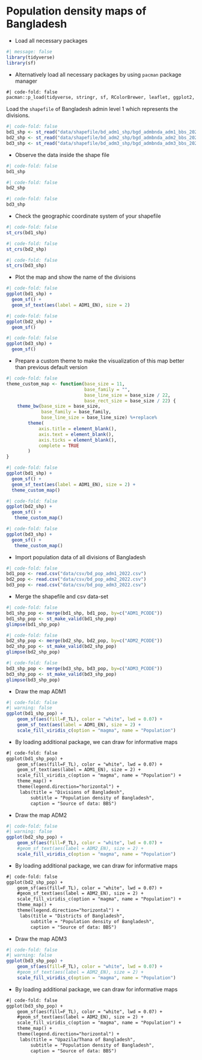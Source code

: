 # Population density maps of Bangladesh

-   Load all necessary packages

```r
#| message: false
library(tidyverse)
library(sf)
```

-   Alternatively load all necessary packages by using `pacman` package manager

```txt
#| code-fold: false
pacman::p_load(tidyverse, stringr, sf, RColorBrewer, leaflet, ggplot2, ggthemes, patchwork, plotly, ggrepel)
```

Load the `shapefile` of Bangladesh admin level 1 which represents the divisions.

```r
#| code-fold: false
bd1_shp <- st_read("data/shapefile/bd_adm1_shp/bgd_admbnda_adm1_bbs_20201113.shp")
bd2_shp <- st_read("data/shapefile/bd_adm2_shp/bgd_admbnda_adm2_bbs_20201113.shp")
bd3_shp <- st_read("data/shapefile/bd_adm3_shp/bgd_admbnda_adm3_bbs_20201113.shp")
```

-   Observe the data inside the shape file

```r
#| code-fold: false
bd1_shp
```

```r
#| code-fold: false
bd2_shp
```

```r
#| code-fold: false
bd3_shp
```

-   Check the geographic coordinate system of your shapefile

```r
#| code-fold: false
st_crs(bd1_shp)
```

```r
#| code-fold: false
st_crs(bd2_shp)
```

```r
#| code-fold: false
st_crs(bd3_shp)
```

-   Plot the map and show the name of the divisions

```r
#| code-fold: false
ggplot(bd1_shp) +
  geom_sf() + 
  geom_sf_text(aes(label = ADM1_EN), size = 2) 
```

```r
#| code-fold: false
ggplot(bd2_shp) +
  geom_sf() 
```

```r
#| code-fold: false
ggplot(bd3_shp) +
  geom_sf() 
```

-   Prepare a custom theme to make the visualization of this map better than previous default version

```r
#| code-fold: false
theme_custom_map <- function(base_size = 11,
                             base_family = "",
                             base_line_size = base_size / 22,
                             base_rect_size = base_size / 22) {
    theme_bw(base_size = base_size, 
             base_family = base_family,
             base_line_size = base_line_size) %+replace%
        theme(
            axis.title = element_blank(), 
            axis.text = element_blank(),
            axis.ticks = element_blank(),
            complete = TRUE
        )
}
```

```r
#| code-fold: false
ggplot(bd1_shp) +
  geom_sf() +
  geom_sf_text(aes(label = ADM1_EN), size = 2) +
  theme_custom_map()
```

```r
#| code-fold: false
ggplot(bd2_shp) +
  geom_sf() +
   theme_custom_map()
```

```r
#| code-fold: false
ggplot(bd3_shp) +
  geom_sf() +
   theme_custom_map()
```

-   Import population data of all divisions of Bangladesh

```r
#| code-fold: false
bd1_pop <- read.csv("data/csv/bd_pop_adm1_2022.csv")
bd2_pop <- read.csv("data/csv/bd_pop_adm2_2022.csv")
bd3_pop <- read.csv("data/csv/bd_pop_adm3_2022.csv")
```

-   Merge the shapefile and csv data-set

```r
#| code-fold: false
bd1_shp_pop <- merge(bd1_shp, bd1_pop, by=c("ADM1_PCODE"))
bd1_shp_pop <- st_make_valid(bd1_shp_pop)
glimpse(bd1_shp_pop)
```

```r
#| code-fold: false
bd2_shp_pop <- merge(bd2_shp, bd2_pop, by=c("ADM2_PCODE"))
bd2_shp_pop <- st_make_valid(bd2_shp_pop)
glimpse(bd2_shp_pop)
```

```r
#| code-fold: false
bd3_shp_pop <- merge(bd3_shp, bd3_pop, by=c("ADM3_PCODE"))
bd3_shp_pop <- st_make_valid(bd3_shp_pop)
glimpse(bd3_shp_pop)
```

-   Draw the map ADM1

```r
#| code-fold: false
#| warning: false
ggplot(bd1_shp_pop) +
    geom_sf(aes(fill=F_TL), color = "white", lwd = 0.07) +
    geom_sf_text(aes(label = ADM1_EN), size = 2) +
    scale_fill_viridis_c(option = "magma", name = "Population")
```
- By loading additional package, we can draw for informative maps

```txt
#| code-fold: false
ggplot(bd1_shp_pop) +
    geom_sf(aes(fill=F_TL), color = "white", lwd = 0.07) +
    geom_sf_text(aes(label = ADM1_EN), size = 2) +
    scale_fill_viridis_c(option = "magma", name = "Population") +
    theme_map() + 
    theme(legend.direction="horizontal") +
     labs(title = "Divisions of Bangladesh", 
         subtitle = "Population density of Bangladesh", 
         caption = "Source of data: BBS")
```

- Draw the map ADM2

```r
#| code-fold: false
#| warning: false
ggplot(bd2_shp_pop) +
    geom_sf(aes(fill=F_TL), color = "white", lwd = 0.07) +
    #geom_sf_text(aes(label = ADM2_EN), size = 2) +
    scale_fill_viridis_c(option = "magma", name = "Population")
```

- By loading additional package, we can draw for informative maps

```txt
#| code-fold: false
ggplot(bd2_shp_pop) +
    geom_sf(aes(fill=F_TL), color = "white", lwd = 0.07) +
    #geom_sf_text(aes(label = ADM2_EN), size = 2) +
    scale_fill_viridis_c(option = "magma", name = "Population") +
    theme_map() + 
    theme(legend.direction="horizontal") +
     labs(title = "Districts of Bangladesh", 
         subtitle = "Population density of Bangladesh", 
         caption = "Source of data: BBS")
```

-   Draw the map ADM3

```r
#| code-fold: false
#| warning: false
ggplot(bd3_shp_pop) +
    geom_sf(aes(fill=F_TL), color = "white", lwd = 0.07) +
    #geom_sf_text(aes(label = ADM2_EN), size = 2) +
    scale_fill_viridis_c(option = "magma", name = "Population")
```

- By loading additional package, we can draw for informative maps

```txt
#| code-fold: false
ggplot(bd3_shp_pop) +
    geom_sf(aes(fill=F_TL), color = "white", lwd = 0.07) +
    #geom_sf_text(aes(label = ADM2_EN), size = 2) +
    scale_fill_viridis_c(option = "magma", name = "Population") +
    theme_map() + 
    theme(legend.direction="horizontal") +
     labs(title = "Upazila/Thana of Bangladesh", 
         subtitle = "Population density of Bangladesh", 
         caption = "Source of data: BBS")
```
